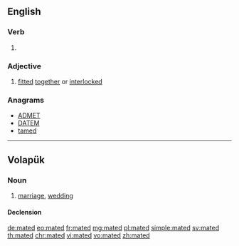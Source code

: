 ==English==

===Verb===
{{head|en|verb form}}

# {{en-past of|mate}}

===Adjective===
{{en-adj|-}}

# [[fitted]] [[together]] or [[interlocked]]

===Anagrams===
* [[ADMET#English|ADMET]]
* [[DATEM#English|DATEM]]
* [[tamed#English|tamed]]

----

==Volapük==

===Noun===
{{vo-noun}}

# [[marriage]], [[wedding]]

====Declension====
{{vo-decl-noun}}

[[de:mated]]
[[eo:mated]]
[[fr:mated]]
[[mg:mated]]
[[pl:mated]]
[[simple:mated]]
[[sv:mated]]
[[th:mated]]
[[chr:mated]]
[[vi:mated]]
[[vo:mated]]
[[zh:mated]]